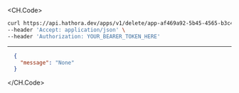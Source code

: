 
<CH.Code>
```bash Example Request
curl https://api.hathora.dev/apps/v1/delete/app-af469a92-5b45-4565-b3c4-b79878de67d2 \
--header 'Accept: application/json' \
--header 'Authorization: YOUR_BEARER_TOKEN_HERE'
```
---

```json Example Response
  {
    "message": "None"
  }
```
</CH.Code>
